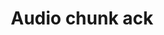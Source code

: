 ---
title: Audio chunk ack
description: Payload definition for the [`audio_chunk`](/api-reference/v2/live/action/audio-chunk) acknowledgment.
---